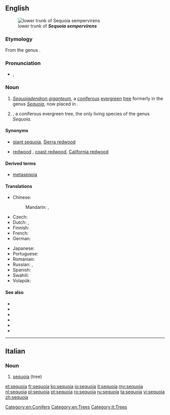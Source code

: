 {{also|Sequoia}}
==English==
[[Image:Iluvatar redwood 400.jpg|thumb|lower trunk of '''''Sequoia sempervirens''''']]

===Etymology===
From the genus {{term|Sequoia}}.

===Pronunciation===
* {{a|UK}} {{IPA|/səˈkwɔɪ.ə/}}, {{X-SAMPA|/s@"kwOI.@/}}

===Noun===
{{en-noun}}

# ''[[Sequoiadendron giganteum]]'', a [[coniferous]] [[evergreen]] [[tree]] formerly in the genus ''[[Sequoia]]'', now placed in {{taxlink|Sequoiadendron|genus}}.
# {{taxlink|Sequoia sempervirens|species}}, a coniferous evergreen tree, the only living species of the genus ''Sequoia''.

====Synonyms====
* {{sense|Sequoiadendron giganteum}} [[giant sequoia]], [[Sierra redwood]]
* {{sense|Sequoia sempervirens}} [[redwood]] {{qualifier|in California}}, [[coast redwood]], [[California redwood]]

====Derived terms====
* [[metaseqoia]]

====Translations====
{{trans-top|tree}}
* Chinese:
*: Mandarin: {{t|cmn|紅杉|sc=Hani}}, {{t|cmn|红杉|tr=hóngshān|sc=Hani}}
* Czech: {{t|cs|sekvoj|f}}
* Dutch: {{t+|nl|sequoia}}, {{t|nl|reuzenpijnboom}}
* Finnish: {{t|fi|punapuu}}
* French: {{t+|fr|séquoia|m}}
* German: {{t|de|Mammutbaum|m}}
{{trans-mid}}
* Japanese: {{t|ja|セコイア|tr=sekoia}}
* Portuguese: {{t+|pt|sequóia|f}}
* Romanian: {{t+|ro|sequoia|m}}
* Russian: {{t+|ru|секвойя|f|tr=sekvójja}}, {{t+|ru|красное дерево|n|tr=krásnoje dérevo|sc=Cyrl}}
* Spanish: {{t|es|secoya|f}}
* Swahili: {{t|sw|sekwoya}}
* Volapük: {{t|vo|gianasekvoyad}}
{{trans-bottom}}

====See also====
* {{pedia|Sequoiadendron giganteum}}
* {{specieslite|Sequoiadendron giganteum}}
* {{commonslite|Sequoiadendron giganteum}}
* {{pedia|Sequoia sempervirens}}
* {{specieslite|Sequoia sempervirens}}
* {{commonslite|Sequoia sempervirens}}

[[Category:en:Conifers]]
[[Category:en:Trees]]

----

==Italian==
{{wikipedia|lang=it}}

===Noun===
{{it-noun|f|sequoie}}

# [[#English|sequoia]] (tree)

[[Category:it:Trees]]

[[et:sequoia]]
[[fr:sequoia]]
[[ko:sequoia]]
[[io:sequoia]]
[[it:sequoia]]
[[my:sequoia]]
[[nl:sequoia]]
[[pl:sequoia]]
[[pt:sequoia]]
[[ro:sequoia]]
[[ru:sequoia]]
[[ta:sequoia]]
[[vi:sequoia]]
[[zh:sequoia]]